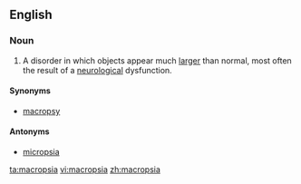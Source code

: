 ==English==

===Noun===
{{en-noun|-}}

# {{pathology}} A disorder in which objects appear much [[larger]] than normal, most often the result of a [[neurological]] dysfunction.

====Synonyms====
*[[macropsy]]

====Antonyms====
*[[micropsia]]

[[ta:macropsia]]
[[vi:macropsia]]
[[zh:macropsia]]